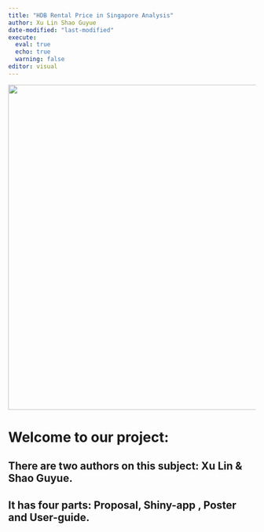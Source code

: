```yaml
---
title: "HDB Rental Price in Singapore Analysis"
author: Xu Lin Shao Guyue
date-modified: "last-modified"
execute: 
  eval: true
  echo: true
  warning: false
editor: visual
---
```


![](images/Confidential InfoWEB_Mobile.jpg){width="663"}

# Welcome to our project:

## **There are two authors on this subject: Xu Lin & Shao Guyue.**

## **It has four parts: Proposal, Shiny-app , Poster and User-guide.**
